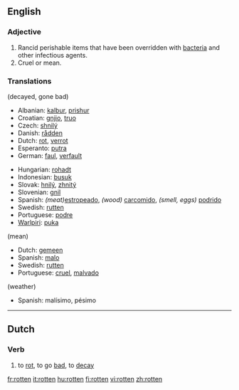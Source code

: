 ==English==
===Adjective===

#Rancid perishable items that have been overridden with [[bacteria]] and other infectious agents.
#Cruel or mean.

===Translations===
(decayed, gone bad)
{{top}}
*Albanian: [[kalbur]], [[prishur]]
*Croatian: [[gnjio]], [[truo]]
*Czech: [[shnilý]]
*Danish: [[rådden]]
*Dutch: [[rot]], [[verrot]]
*Esperanto: [[putra]]
*German: [[faul]], [[verfault]]
{{mid}}
*Hungarian: [[rohadt]]
*Indonesian: [[busuk]]
*Slovak: [[hnilý]], [[zhnitý]]
*Slovenian: [[gnil]]
*Spanish: ''(meat)''[[estropeado]], ''(wood)'' [[carcomido]], ''(smell, eggs)'' [[podrido]]
*Swedish: [[rutten]]
*Portuguese: [[podre]]
*[[Warlpiri]]: [[puka]]
{{bottom}}

(mean)
*Dutch: [[gemeen]]
*Spanish: [[malo]]
*Swedish: [[rutten]]
*Portuguese: [[cruel]], [[malvado]]

(weather)
*Spanish: malísimo, pésimo

----

==Dutch==
===Verb===

# to [[rot]], to go [[bad]], to [[decay]]

[[fr:rotten]]
[[it:rotten]]
[[hu:rotten]]
[[fi:rotten]]
[[vi:rotten]]
[[zh:rotten]]